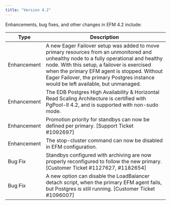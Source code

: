```yaml
---
title: "Version 4.2"
---
```


Enhancements, bug fixes, and other changes in EFM 4.2 include:

| Type | Description |
| ---- |------------ |
| Enhancement | A new Eager Failover setup was added to move primary resources from an unmonitored and unhealthy node to a fully operational and healthy node. With this setup, a failover is exercised when the primary EFM agent is stopped. Without Eager Failover, the primary Postgres instance would be left available, but unmanaged. |
| Enhancement | The EDB Postgres High Availability & Horizontal Read Scaling Architecture is certified with PgPool-II 4.2, and is supported with non-sudo mode. |
| Enhancement | Promotion priority for standbys can now be defined per primary. [Support Ticket #1092697]
| Enhancement | The stop-cluster command can now be disabled in EFM configuration. |
| Bug Fix | Standbys configured with archiving are now properly reconfigured to follow the new primary. [Customer Ticket #1127627, #1182654]
| Bug Fix | A new option can disable the LoadBalancer detach script, when the primary EFM agent fails, but Postgres is still running. [Customer Ticket #1096007]